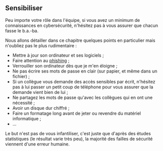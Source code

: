 ## Sensibiliser

Peu importe votre rôle dans l'équipe, si vous avez un minimum de connaissances en cybersécurité, n'hésitez pas à vous assurer que chacun fasse le b.a.-ba.

Nous allons détailler dans ce chapitre quelques points en particulier mais n'oubliez pas le plus rudimentaire :

- Mettre à jour son ordinateur et ses logiciels ;
- Faire attention au [phishing](https://www.economie.gouv.fr/dgccrf/Publications/Vie-pratique/Fiches-pratiques/Phishing-hameconnage) ;
- Verrouiller son ordinateur dès que je m'en éloigne ;
- Ne pas écrire ses mots de passe en clair (sur papier, et même dans un fichier) ;
- Si un collègue vous demande des accès sensibles par écrit, n'hésitez pas à lui passer un petit coup de téléphone pour vous assurer que la demande vient bien de lui ;
- Ne partagez les mots de passe qu'avec les collègues qui en ont une nécessité ;
- Avoir un disque dur chiffré ;
- Faire un formatage long avant de jeter ou revendre du matériel informatique ;
- …

Le but n'est pas de vous infantiliser, c'est juste que d'après des études statistiques (le résultat varie très peu), la majorité des failles de sécurité viennent d'une erreur humaine.
